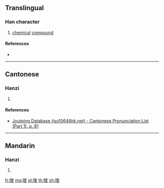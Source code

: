 {{character info/new}}
==Translingual==

===Han character===
{{Han char|rn=30|rad=口|as=09|sn=12|four=|canj=RKGG|ids=⿰口奎}}

# [[chemical]] [[compound]]

====References====
* {{Han ref|kx=0201.121|hdz=10652.070|uh=55B9|ud=21945}}

----

==Cantonese==

===Hanzi===
{{yue-hanzi|jyut=[[fui1]], [[kwai4]]|y=fui1, kwai4}}

# {{defn|lang=yue|sort=口09}}

====References====
* [http://www.iso10646hk.net/jp/document/download.jsp Jyutping Database (iso10646hk.net) - Cantonese Pronunciation List (Part 1), p. 81]

----

==Mandarin==

===Hanzi===
{{cmn-hanzi|pin=[[kuí]] ([[kui2]])|wg=k'uei<sup>2</sup>}}

# {{defn|lang=cmn|sort=口09}}

[[fr:喹]]
[[mg:喹]]
[[pl:喹]]
[[th:喹]]
[[zh:喹]]